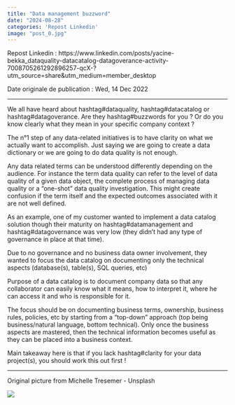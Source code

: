---
title: "Data management buzzword"
date: "2024-08-28"
categories: 'Repost Linkedin'
image: "post_0.jpg"
---

Repost Linkedin : https://www.linkedin.com/posts/yacine-bekka_dataquality-datacatalog-datagoverance-activity-7008705261292896257-qcX-?utm_source=share&utm_medium=member_desktop

Date originale de publication : Wed, 14 Dec 2022

---

We all have heard about hashtag#dataquality, hashtag#datacatalog or hashtag#datagoverance. Are they hashtag#buzzwords for you ? Or do you know clearly what they mean in your specific company context ?

The n°1 step of any data-related initiatives is to have clarity on what we actually want to accomplish. Just saying we are going to create a data dictionary or we are going to do data quality is not enough. 

Any data related terms can be understood differently depending on the audience. For instance the term data quality can refer to the level of data quality of a given data object, the complete process of managing data quality or a “one-shot” data quality investigation. This might create confusion if the term itself and the expected outcomes associated with it are not well defined.

As an example, one of my customer wanted to implement a data catalog solution though their maturity on hashtag#datamanagement and hashtag#datagovernance was very low (they didn’t had any type of governance in place at that time). 

Due to no governance and no business data owner involvement, they wanted to focus the data catalog on documenting only the technical aspects (database(s), table(s), SQL queries, etc)

Purpose of a data catalog is to document company data so that any collaborator can easily know what it means, how to interpret it, where he can access it and who is responsible for it. 

The focus should be on documenting business terms, ownership, business rules, policies, etc by starting from a “top-down” approach (top being business/natural language, bottom technical). Only once the business aspects are mastered, then the technical information becomes useful as they can be placed into a business context.
 
Main takeaway here is that if you lack hashtag#clarity for your data project(s), you should work this out first !

---

Original picture from Michelle Tresemer - Unsplash

![](post_0.jpg)
